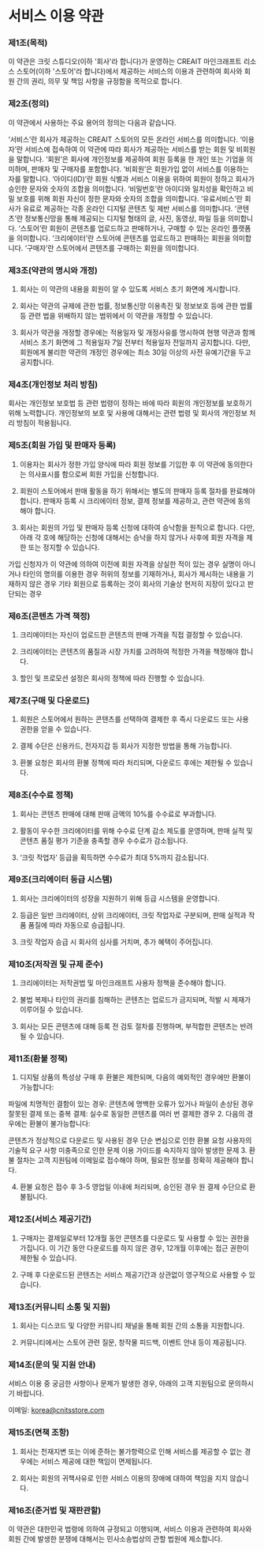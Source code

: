 # 서비스 이용 약관
### 제1조(목적)
이 약관은 크릿 스튜디오(이하 '회사'라 합니다)가 운영하는 CREAIT 마인크래프트 리소스 스토어(이하 '스토어'라 합니다)에서 제공하는 서비스의 이용과 관련하여 회사와 회원 간의 권리, 의무 및 책임 사항을 규정함을 목적으로 합니다.

### 제2조(정의)
이 약관에서 사용하는 주요 용어의 정의는 다음과 같습니다.

‘서비스’란 회사가 제공하는 CREAIT 스토어의 모든 온라인 서비스를 의미합니다.
‘이용자’란 서비스에 접속하여 이 약관에 따라 회사가 제공하는 서비스를 받는 회원 및 비회원을 말합니다.
‘회원’은 회사에 개인정보를 제공하여 회원 등록을 한 개인 또는 기업을 의미하며, 판매자 및 구매자를 포함합니다.
‘비회원’은 회원가입 없이 서비스를 이용하는 자를 말합니다.
‘아이디(ID)’란 회원 식별과 서비스 이용을 위하여 회원이 정하고 회사가 승인한 문자와 숫자의 조합을 의미합니다.
‘비밀번호’란 아이디와 일치성을 확인하고 비밀 보호를 위해 회원 자신이 정한 문자와 숫자의 조합을 의미합니다.
‘유료서비스’란 회사가 유료로 제공하는 각종 온라인 디지털 콘텐츠 및 제반 서비스를 의미합니다.
‘콘텐츠’란 정보통신망을 통해 제공되는 디지털 형태의 글, 사진, 동영상, 파일 등을 의미합니다.
‘스토어’란 회원이 콘텐츠를 업로드하고 판매하거나, 구매할 수 있는 온라인 플랫폼을 의미합니다.
‘크리에이터’란 스토어에 콘텐츠를 업로드하고 판매하는 회원을 의미합니다.
‘구매자’란 스토어에서 콘텐츠를 구매하는 회원을 의미합니다.

### 제3조(약관의 명시와 개정)
1. 회사는 이 약관의 내용을 회원이 알 수 있도록 서비스 초기 화면에 게시합니다.

2. 회사는 약관의 규제에 관한 법률, 정보통신망 이용촉진 및 정보보호 등에 관한 법률 등 관련 법을 위배하지 않는 범위에서 이 약관을 개정할 수 있습니다.

3. 회사가 약관을 개정할 경우에는 적용일자 및 개정사유를 명시하여 현행 약관과 함께 서비스 초기 화면에 그 적용일자 7일 전부터 적용일자 전일까지 공지합니다. 다만, 회원에게 불리한 약관의 개정인 경우에는 최소 30일 이상의 사전 유예기간을 두고 공지합니다.

### 제4조(개인정보 처리 방침)
회사는 개인정보 보호법 등 관련 법령이 정하는 바에 따라 회원의 개인정보를 보호하기 위해 노력합니다. 개인정보의 보호 및 사용에 대해서는 관련 법령 및 회사의 개인정보 처리 방침이 적용됩니다.

### 제5조(회원 가입 및 판매자 등록)
1. 이용자는 회사가 정한 가입 양식에 따라 회원 정보를 기입한 후 이 약관에 동의한다는 의사표시를 함으로써 회원 가입을 신청합니다.

2. 회원이 스토어에서 판매 활동을 하기 위해서는 별도의 판매자 등록 절차를 완료해야 합니다. 판매자 등록 시 크리에이터 정보, 결제 정보를 제공하고, 관련 약관에 동의해야 합니다.

3. 회사는 회원의 가입 및 판매자 등록 신청에 대하여 승낙함을 원칙으로 합니다. 다만, 아래 각 호에 해당하는 신청에 대해서는 승낙을 하지 않거나 사후에 회원 자격을 제한 또는 정지할 수 있습니다.

가입 신청자가 이 약관에 의하여 이전에 회원 자격을 상실한 적이 있는 경우
실명이 아니거나 타인의 명의를 이용한 경우
허위의 정보를 기재하거나, 회사가 제시하는 내용을 기재하지 않은 경우
기타 회원으로 등록하는 것이 회사의 기술상 현저히 지장이 있다고 판단되는 경우
### 제6조(콘텐츠 가격 책정)
1. 크리에이터는 자신이 업로드한 콘텐츠의 판매 가격을 직접 결정할 수 있습니다.

2. 크리에이터는 콘텐츠의 품질과 시장 가치를 고려하여 적정한 가격을 책정해야 합니다.

3. 할인 및 프로모션 설정은 회사의 정책에 따라 진행할 수 있습니다.

### 제7조(구매 및 다운로드)
1. 회원은 스토어에서 원하는 콘텐츠를 선택하여 결제한 후 즉시 다운로드 또는 사용 권한을 얻을 수 있습니다.

2. 결제 수단은 신용카드, 전자지갑 등 회사가 지정한 방법을 통해 가능합니다.

3. 환불 요청은 회사의 환불 정책에 따라 처리되며, 다운로드 후에는 제한될 수 있습니다.

### 제8조(수수료 정책)
1. 회사는 콘텐츠 판매에 대해 판매 금액의 10%를 수수료로 부과합니다.

2. 활동이 우수한 크리에이터를 위해 수수료 단계 감소 제도를 운영하며, 판매 실적 및 콘텐츠 품질 평가 기준을 충족할 경우 수수료가 감소됩니다.

3. ‘크릿 작업자’ 등급을 획득하면 수수료가 최대 5%까지 감소됩니다.

### 제9조(크리에이터 등급 시스템)
1. 회사는 크리에이터의 성장을 지원하기 위해 등급 시스템을 운영합니다.

2. 등급은 일반 크리에이터, 상위 크리에이터, 크릿 작업자로 구분되며, 판매 실적과 작품 품질에 따라 자동으로 승급됩니다.

3. 크릿 작업자 승급 시 회사의 심사를 거치며, 추가 혜택이 주어집니다.

### 제10조(저작권 및 규제 준수)
1. 크리에이터는 저작권법 및 마인크래프트 사용자 정책을 준수해야 합니다.

2. 불법 복제나 타인의 권리를 침해하는 콘텐츠는 업로드가 금지되며, 적발 시 제재가 이루어질 수 있습니다.

3. 회사는 모든 콘텐츠에 대해 등록 전 검토 절차를 진행하며, 부적합한 콘텐츠는 반려될 수 있습니다.

### 제11조(환불 정책)
1. 디지털 상품의 특성상 구매 후 환불은 제한되며, 다음의 예외적인 경우에만 환불이 가능합니다:

파일에 치명적인 결함이 있는 경우: 콘텐츠에 명백한 오류가 있거나 파일이 손상된 경우
잘못된 결제 또는 중복 결제: 실수로 동일한 콘텐츠를 여러 번 결제한 경우
2. 다음의 경우에는 환불이 불가능합니다:

콘텐츠가 정상적으로 다운로드 및 사용된 경우
단순 변심으로 인한 환불 요청
사용자의 기술적 요구 사항 미충족으로 인한 문제
이용 가이드를 숙지하지 않아 발생한 문제
3. 환불 절차는 고객 지원팀에 이메일로 접수해야 하며, 필요한 정보를 정확히 제공해야 합니다.

4. 환불 요청은 접수 후 3-5 영업일 이내에 처리되며, 승인된 경우 원 결제 수단으로 환불됩니다.

### 제12조(서비스 제공기간)
1. 구매자는 결제일로부터 12개월 동안 콘텐츠를 다운로드 및 사용할 수 있는 권한을 가집니다. 이 기간 동안 다운로드를 하지 않은 경우, 12개월 이후에는 접근 권한이 제한될 수 있습니다.

2. 구매 후 다운로드된 콘텐츠는 서비스 제공기간과 상관없이 영구적으로 사용할 수 있습니다.

### 제13조(커뮤니티 소통 및 지원)
1. 회사는 디스코드 및 다양한 커뮤니티 채널을 통해 회원 간의 소통을 지원합니다.

2. 커뮤니티에서는 스토어 관련 질문, 창작물 피드백, 이벤트 안내 등이 제공됩니다.

### 제14조(문의 및 지원 안내)
서비스 이용 중 궁금한 사항이나 문제가 발생한 경우, 아래의 고객 지원팀으로 문의하시기 바랍니다.

이메일: korea@cnitsstore.com
### 제15조(면책 조항)
1. 회사는 천재지변 또는 이에 준하는 불가항력으로 인해 서비스를 제공할 수 없는 경우에는 서비스 제공에 대한 책임이 면제됩니다.

2. 회사는 회원의 귀책사유로 인한 서비스 이용의 장애에 대하여 책임을 지지 않습니다.

### 제16조(준거법 및 재판관할)
이 약관은 대한민국 법령에 의하여 규정되고 이행되며, 서비스 이용과 관련하여 회사와 회원 간에 발생한 분쟁에 대해서는 민사소송법상의 관할 법원에 제소합니다.